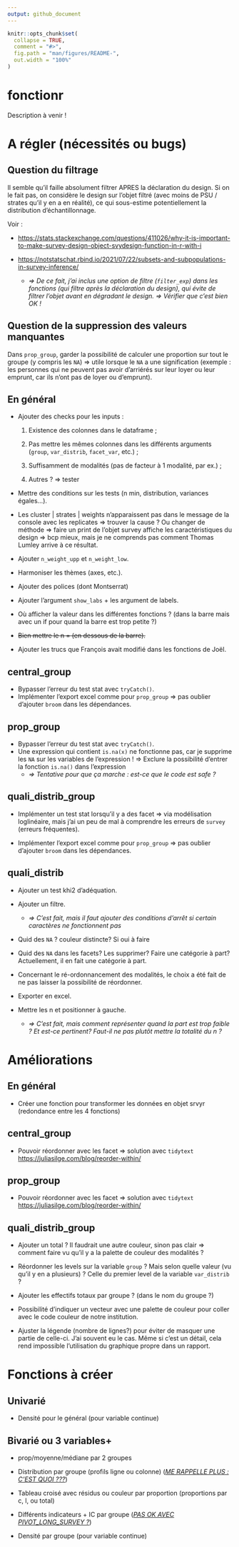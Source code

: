 ```yaml
---
output: github_document
---
```


<!-- README.md is generated from README.Rmd. Please edit that file -->

```r
knitr::opts_chunk$set(
  collapse = TRUE,
  comment = "#>",
  fig.path = "man/figures/README-",
  out.width = "100%"
)
```

# fonctionr

<!-- badges: start -->

<!-- badges: end -->

Description à venir !

# A régler (nécessités ou bugs)

## Question du filtrage

<!--# JO : C'EST FAIT -->

Il semble qu'il faille absolument filtrer APRES la déclaration du design. Si on le fait pas, on considère le design sur l'objet filtré (avec moins de PSU / strates qu'il y en a en réalité), ce qui sous-estime potentiellement la distribution d'échantillonnage.

Voir :

-   <https://stats.stackexchange.com/questions/411026/why-it-is-important-to-make-survey-design-object-svydesign-function-in-r-with-i>

-   <https://notstatschat.rbind.io/2021/07/22/subsets-and-subpopulations-in-survey-inference/>

    -   *=\> De ce fait, j'ai inclus une option de filtre (`filter_exp`) dans les fonctions (qui filtre après la déclaration du design), qui évite de filtrer l'objet avant en dégradant le design. =\> Vérifier que c'est bien OK !*

## Question de la suppression des valeurs manquantes

Dans `prop_group`, garder la possibilité de calculer une proportion sur tout le groupe (y compris les `NA`) =\> utile lorsque le `NA` a une signification (exemple : les personnes qui ne peuvent pas avoir d'arriérés sur leur loyer ou leur emprunt, car ils n'ont pas de loyer ou d'emprunt).

## En général

-   Ajouter des checks pour les inputs :

    1.  Existence des colonnes dans le dataframe ;<!--# JO : C'est fait sauf pour les variables de design + pondération ? Est-ce testable, du fait que j'ai mis l'argument "..." ? Je pense, regarder -->

    2.  Pas mettre les mêmes colonnes dans les différents arguments (`group`, `var_distrib`, `facet_var`, etc.) ;

    3.  Suffisamment de modalités (pas de facteur à 1 modalité, par ex.) ;

    4.  Autres ? =\> tester

-   Mettre des conditions sur les tests (n min, distribution, variances égales...).

-   Les cluster \| strates \| weights n'apparaissent pas dans le message de la console avec les replicates =\> trouver la cause ? Ou changer de méthode =\> faire un print de l'objet survey affiche les caractéristiques du design =\> bcp mieux, mais je ne comprends pas comment Thomas Lumley arrive à ce résultat.

-   Ajouter `n_weight_upp` et `n_weight_low`.

-   Harmoniser les thèmes (axes, etc.).

-   Ajouter des polices (dont Montserrat)<!--# JO : C'EST FAIT : 3 polices sont désormais intégrées dans le package. A tester sur d'autres PC, sur Linux, etc. -->

-   Ajouter l'argument `show_labs` + les argument de labels.

-   Où afficher la valeur dans les différentes fonctions ? (dans la barre mais avec un if pour quand la barre est trop petite ?)<!--# JO : Ne pose pas de pb si c'est à l'extérieur de la barre => option à privilégier pour moi (implémenté temporairement) -->

-   ~~Bien mettre le n = (en dessous de la barre).~~<!--# JO : En fait les n en dessous c'est moche. J'ai remis au milieu. Ce n'est pas possible que ça marche à tous les coups, et n c'est pour la verif, pas grave si parfois ça dépasse de la barre -->

-   Ajouter les trucs que François avait modifié dans les fonctions de Joël. <!--# JO : C'EST FAIT -->

## central_group

-   Bypasser l'erreur du test stat avec `tryCatch()`.
-   Implémenter l'export excel comme pour `prop_group` =\> pas oublier d'ajouter `broom` dans les dépendances.<!--# JO : C'EST FAIT -->

## prop_group

-   Bypasser l'erreur du test stat avec `tryCatch()`.
-   Une expression qui contient `is.na(x)` ne fonctionne pas, car je supprime les `NA` sur les variables de l'expression ! =\> Exclure la possibilité d'entrer la fonction `is.na()` dans l'expression<!--# JO : C'EST FAIT -->
    -   *=\> Tentative pour que ça marche : est-ce que le code est safe ?*

## quali_distrib_group

-   Implémenter un test stat lorsqu'il y a des facet =\> via modélisation loglinéaire, mais j'ai un peu de mal à comprendre les erreurs de `survey` (erreurs fréquentes).

-   Implémenter l'export excel comme pour `prop_group` =\> pas oublier d'ajouter `broom` dans les dépendances.<!--# JO : C'EST FAIT -->

## quali_distrib

-   Ajouter un test khi2 d'adéquation.

-   Ajouter un filtre.

    -   *=\> C'est fait, mais il faut ajouter des conditions d'arrêt si certain caractères ne fonctionnent pas* <!--# JO : J'ai ajouté un stop si les variables de filtre n'existent pas dans data, c'est ce que tu voulais dire ? -->

-   Quid des `NA` ? couleur distincte? Si oui à faire <!--# JO : Je l'ai fait, comme pour les autres fonctions : NA en gris clair -->

-   Quid des `NA` dans les facets? Les supprimer? Faire une catégorie à part? Actuellement, il en fait une catégorie à part. <!--# JO : J'ai modifié pour faire comme pour les autres fonctions : si on met na.rm = T alors ça supprime aussi sur les facet, car laisser le NA sur facet et pas sur quali_var n'est pas cohérent. Si na.rm = F, alors le NA des facets est laissé. Mettre des na.rm pour chacune des variables n'est pas du tout ergonomique : si la personne veut faire un truc plus fin, elle peut le faire directement avec survey, ce n'est pas le but du package -->

-   Concernant le ré-ordonnancement des modalités, le choix a été fait de ne pas laisser la possibilité de réordonner. <!--# J'ai finalement ajouté l'option. Il fallait bouger le NA en bas, ce qui demandait la même chose que pour réordonner les catégories => autant le faire. Par ailleurs en réalité ce peut être utile, si tu as bcp de modalités -->

-   Exporter en excel.

-   Mettre les n et positionner à gauche.

    -   *=\> C'est fait, mais comment représenter quand la part est trop faible ? Et est-ce pertinent? Faut-il ne pas plutôt mettre la totalité du n ?*

# Améliorations

## En général

-   Créer une fonction pour transformer les données en objet srvyr (redondance entre les 4 fonctions)

## central_group

-   Pouvoir réordonner avec les facet =\> solution avec `tidytext` <https://juliasilge.com/blog/reorder-within/>

## prop_group

-   Pouvoir réordonner avec les facet =\> solution avec `tidytext` <https://juliasilge.com/blog/reorder-within/>

## quali_distrib_group

-   Ajouter un total ? Il faudrait une autre couleur, sinon pas clair =\> comment faire vu qu'il y a la palette de couleur des modalités ?<!--# FR : idée : utiliser des textures? hachures?  -->

-   Réordonner les levels sur la variable `group` ? Mais selon quelle valeur (vu qu'il y en a plusieurs) ? Celle du premier level de la variable `var_distrib` ?<!--# FR : cela peut me sembler une bonne idée. -->

-   Ajouter les effectifs totaux par groupe ? (dans le nom du groupe ?)<!--# FR : Cela me semble une bonne idée -->

-   Possibilité d'indiquer un vecteur avec une palette de couleur pour coller avec le code couleur de notre institution.<!--# JO : Bonne idée -->

-   Ajuster la légende (nombre de lignes?) pour éviter de masquer une partie de celle-ci. J'ai souvent eu le cas. Même si c'est un détail, cela rend impossible l'utilisation du graphique propre dans un rapport<!--# JO : j'ai simplifié le code -->.

# Fonctions à créer

## Univarié

-   Densité pour le général (pour variable continue)

## Bivarié ou 3 variables+

-   prop/moyenne/médiane par 2 groupes

-   Distribution par groupe (profils ligne ou colonne) ([*ME RAPPELLE PLUS : C'EST QUOI ???*]{.underline})

-   Tableau croisé avec résidus ou couleur par proportion (proportions par c, l, ou total)

-   Différents indicateurs + IC par groupe ([*PAS OK AVEC PIVOT_LONG_SURVEY ?*]{.underline})

-   Densité par groupe (pour variable continue)

